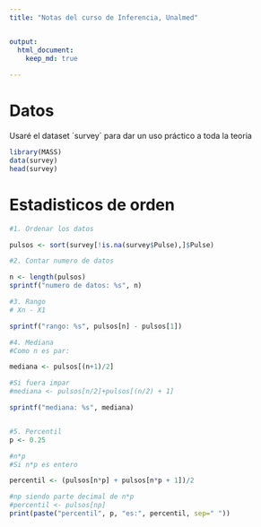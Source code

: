 ```yaml
---
title: "Notas del curso de Inferencia, Unalmed"


output: 
  html_document:
    keep_md: true
    
---
```


# Datos
Usaré el dataset ´survey´ para dar un uso práctico a toda la teoria 
```r
library(MASS)
data(survey)
head(survey)
```


# Estadisticos de orden

```r
#1. Ordenar los datos

pulsos <- sort(survey[!is.na(survey$Pulse),]$Pulse)

#2. Contar numero de datos

n <- length(pulsos)
sprintf("numero de datos: %s", n)

#3. Rango
# Xn - X1

sprintf("rango: %s", pulsos[n] - pulsos[1])

#4. Mediana
#Como n es par:

mediana <- pulsos[(n+1)/2]

#Si fuera impar
#mediana <- pulsos[n/2]+pulsos[(n/2) + 1]

sprintf("mediana: %s", mediana)


#5. Percentil
p <- 0.25

#n*p
#Si n*p es entero

percentil <- (pulsos[n*p] + pulsos[n*p + 1])/2

#np siendo parte decimal de n*p
#percentil <- pulsos[np]
print(paste("percentil", p, "es:", percentil, sep=" "))
```


